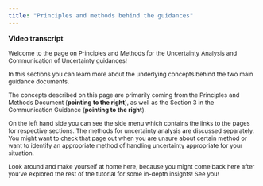 ```yaml
---
title: "Principles and methods behind the guidances"
---
```



**Video transcript**

::: {style="font-size:12px"}

Welcome to the page on Principles and Methods for the Uncertainty Analysis and Communication of Uncertainty guidances! 

In this sections you can learn more about the underlying concepts behind the two main guidance documents. 

The concepts described on this page are primarily coming from the Principles and Methods Document (**pointing to the right**), as well as the Section 3 in the Communication Guidance (**pointing to the right**). 

On the left hand side you can see the side menu which contains the links to the pages for respective sections. The methods for uncertainty analysis are discussed separately. You might want to check that page out when you are unsure about certain method or want to identify an appropriate method of handling uncertainty appropriate for your situation.

Look around and make yourself at home here, because you might come back here after you've explored the rest of the tutorial for some in-depth insights! See you!

:::